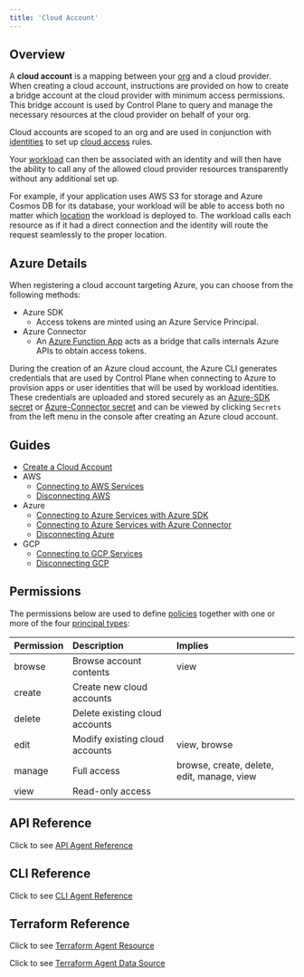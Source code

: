 ```yaml
---
title: 'Cloud Account'
---
```


## Overview

A **cloud account** is a mapping between your [org](/objects/org) and a cloud provider. When creating a cloud account, instructions are provided on how to create a bridge account at the cloud provider with minimum access permissions. This bridge account is used by Control Plane to query and manage the necessary resources at the cloud provider on behalf of your org.

Cloud accounts are scoped to an org and are used in conjunction with [identities](/objects/identity) to set up [cloud access](/objects/identity#cloud-access-universal-cloud-identity) rules.

Your [workload](/objects/workload) can then be associated with an identity and will then have the ability to call any of the allowed cloud provider resources transparently without any additional set up.

For example, if your application uses AWS S3 for storage and Azure Cosmos DB for its database, your workload will be able to access both no matter which [location](/objects/location) the workload is deployed to. The workload calls each resource as if it had a direct connection and the identity will route the request seamlessly to the proper location.

## Azure Details

When registering a cloud account targeting Azure, you can choose from the following methods:

- Azure SDK
  - Access tokens are minted using an Azure Service Principal.
- Azure Connector
  - An [Azure Function App](https://azure.microsoft.com/en-us/services/functions/)
    acts as a bridge that calls internals Azure APIs to obtain access tokens.

<Tip>

During the creation of an Azure cloud account, the Azure CLI generates credentials that are used by Control Plane when connecting to Azure to provision apps or user identities that will be used by workload identities. These credentials are uploaded and stored securely as an [Azure-SDK secret](/objects/secret#azure-sdk) or [Azure-Connector secret](/objects/secret#azure-connector) and can be viewed by clicking `Secrets` from the left menu in the console after creating an Azure cloud account.

</Tip>

## Guides

- [Create a Cloud Account](/guides/cloudaccount/create-a-cloud-account)
- AWS
  - [Connecting to AWS Services](/guides/cloudaccount/connecting-to-aws-services)
  - [Disconnecting AWS](/guides/cloudaccount/disconnecting-aws)
- Azure
  - [Connecting to Azure Services with Azure SDK](/guides/cloudaccount/connecting-to-azure-services-with-azure-sdk)
  - [Connecting to Azure Services with Azure Connector](/guides/cloudaccount/connecting-to-azure-services-with-azure-connector)
  - [Disconnecting Azure](/guides/cloudaccount/disconnecting-azure)
- GCP
  - [Connecting to GCP Services](/guides/cloudaccount/connecting-to-gcp-services)
  - [Disconnecting GCP](/guides/cloudaccount/disconnecting-gcp)

## Permissions

The permissions below are used to define [policies](/objects/policy) together with one or more of the four
[principal types](/platform/access-control):

| Permission | Description                    | Implies                                    |
| :--------- | :----------------------------- | :----------------------------------------- |
| browse     | Browse account contents        | view                                       |
| create     | Create new cloud accounts      |                                            |
| delete     | Delete existing cloud accounts |                                            |
| edit       | Modify existing cloud accounts | view, browse                               |
| manage     | Full access                    | browse, create, delete, edit, manage, view |
| view       | Read-only access               |                                            |

## API Reference

Click to see [API Agent Reference](/api-reference/agent)

## CLI Reference

Click to see [CLI Agent Reference](/references/cli/agent)

## Terraform Reference

Click to see [Terraform Agent Resource](/references/terraform/resources/cpln_gvc)

Click to see [Terraform Agent Data Source](/references/terraform/data-sources/cpln_gvc)
